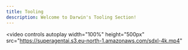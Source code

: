 ```yaml
---
title: Tooling
description: Welcome to Darwin's Tooling Section!
---
```




<Cards>
  <Card
    title="AlphaFold"
    icon="fa-solid fa-dna"
    href="/alphafold.mdx"
  />
  <Card
    title="RFDiffusion"
    icon="fa-solid fa-stream"
    href="./docs/pages/rfdiffusion.mdx"
  />
  <Card
    title="FASTQC"
    icon="fa-solid fa-network-wired"
    href="./docs/pages/fastqc.mdx"
  />
  <Card
    title="Cell Ranger"
    icon="fa-solid fa-toolbox"
    href="./docs/pages/cellranger.mdx"
  />
  <Card
    title="Seurat"
    icon="fa-solid fa-toolbox"
    href="./docs/pages/seurat.mdx"
  />
</Cards>

<video
  controls
  autoplay
  width="100%"
  height="500px"
  src="https://superagentai.s3.eu-north-1.amazonaws.com/sdxl-4k.mp4"
></video>
